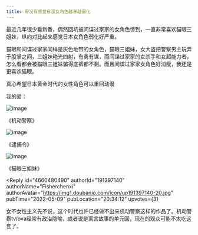 ```yaml
---
title: 有没有感觉日漫女角色越来越弱化
---
```



<Forum groupName="动画番剧" groupUrl="https://www.douban.com/group/596353/" archivedAt="2025-05-16T16:33:00.654Z">
  <Post
    id="266265890"
    title="有没有感觉日漫女角色越来越弱化"
    url="https://www.douban.com/group/topic/266265890/?_spm_id=MjMzMzI3NTE5"
    pubTime="2024-02-17"
    highlightUserId="191397140"
  >
最近几年很少看新番，偶然回坑被间谍过家家的女角色惊到，一直非常喜欢猫眼三姐妹，纵向对比起来感觉日本女角色弱化好严重。

猫眼和间谍过家家同样是灰色地带的女角色，猫眼三姐妹，女大盗把警察男主玩弄于股掌之间，三姐妹艳光四射，有勇有谋，而间谍过家家的女杀手和女超能力者，怎么看都会被猫眼三姐妹骗得底裤都不剩。而且间谍过家家女角色好消瘦，我还是更喜欢猫眼。

真心希望日本黄金时代的女性角色可以重回动漫

我的爱：

![image](https://img1.doubanio.com/view/group_topic/l/public/p546227260.webp)

《机动警察》

![image](https://img2.doubanio.com/view/group_topic/l/public/p546227261.webp)

《逮捕令》

![image](https://img3.doubanio.com/view/group_topic/l/public/p546227262.webp)

《猫眼三姐妹》

<Reply
  id="4660480490"
  authorId="191397140"
  authorName="Fisherchenxi"
  authorAvatar="https://img1.doubanio.com/icon/up191397140-20.jpg"
  pubTime="2022-05-09"
  pubLocation="20:34:12"
  upvotes={3}
>
女不女性主义先不说，这个时代也许已经做不出来机动警察这样的作品了。机动警察tv/ova经常有政治隐喻，或者说是寓言故事的单元回，现在的观众可能不太吃这套了。
</Reply>
  </Post>
</Forum>
